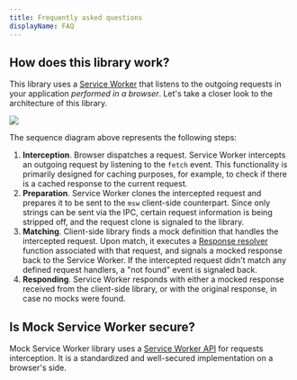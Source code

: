 ```yaml
---
title: Frequently asked questions
displayName: FAQ
---
```


## How does this library work?

This library uses a [Service Worker][service-worker-api] that listens to the outgoing requests in your application _performed in a browser_. Let's take a closer look to the architecture of this library.

![](https://mermaid.ink/img/eyJjb2RlIjoic2VxdWVuY2VEaWFncmFtXG5cdEJyb3dzZXIgLT4-IFNlcnZpY2UgV29ya2VyOiAxLiByZXF1ZXN0XG4gIFNlcnZpY2UgV29ya2VyIC0tPj4gbXN3OiAyLiByZXF1ZXN0IGNsb25lXG4gIG1zdyAtLT4-IG1zdzogMy4gbWF0Y2ggYWdhaW5zdCBtb2Nrc1xuICBtc3cgLS0-PiBTZXJ2aWNlIFdvcmtlcjogNC4gTW9ja2VkIHJlc3BvbnNlXG4gIFNlcnZpY2UgV29ya2VyIC0-PiBCcm93c2VyOiA1LiByZXNwb25kV2l0aChtb2NrZWRSZXNwb25zZSlcblx0XHRcdFx0XHQiLCJtZXJtYWlkIjp7InRoZW1lIjoiZGVmYXVsdCJ9LCJ1cGRhdGVFZGl0b3IiOmZhbHNlfQ)

The sequence diagram above represents the following steps:

1. **Interception**. Browser dispatches a request. Service Worker intercepts an outgoing request by listening to the `fetch` event. This functionality is primarily designed for caching purposes, for example, to check if there is a cached response to the current request.
1. **Preparation**. Service Worker clones the intercepted request and prepares it to be sent to the `msw` client-side counterpart. Since only strings can be sent via the IPC, certain request information is being stripped off, and the request clone is signaled to the library.
1. **Matching**. Client-side library finds a mock definition that handles the intercepted request. Upon match, it executes a [Response resolver](/docs/basics/response-resolver) function associated with that request, and signals a mocked response back to the Service Worker. If the intercepted request didn't match any defined request handlers, a "not found" event is signaled back.
1. **Responding**. Service Worker responds with either a mocked response received from the client-side library, or with the original response, in case no mocks were found.

## Is Mock Service Worker secure?

Mock Service Worker library uses a [Service Worker API][service-worker-api] for requests interception. It is a standardized and well-secured implementation on a browser's side.

[service-worker-api]: https://developer.mozilla.org/en-US/docs/Web/API/Service_Worker_API
